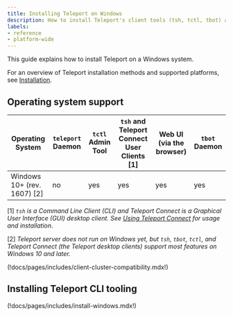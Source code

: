 ```yaml
---
title: Installing Teleport on Windows
description: How to install Teleport's client tools (tsh, tctl, tbot) and Teleport Connect on Windows.
labels:
- reference
- platform-wide
---
```


This guide explains how to install Teleport on a Windows system. 

For an overview of Teleport installation methods and supported platforms, see
[Installation](./installation.mdx).

## Operating system support
| Operating System | `teleport` Daemon | `tctl` Admin Tool | `tsh` and Teleport Connect User Clients [1] | Web UI (via the browser) | `tbot` Daemon |
| - | - | - | - | - | - |
| Windows 10+ (rev. 1607) \[2] | no | yes | yes | yes | yes |

\[1] *`tsh` is a Command Line Client (CLI) and Teleport Connect is a Graphical User Interface (GUI) desktop client. See [Using Teleport Connect](../connect-your-client/teleport-connect.mdx) for usage and installation*.

\[2] *Teleport server does not run on Windows yet, but `tsh`, `tbot`, `tctl`, and Teleport Connect (the Teleport desktop clients) support most features on Windows 10 and later.*

(!docs/pages/includes/client-cluster-compatibility.mdx!)

## Installing Teleport CLI tooling

(!docs/pages/includes/install-windows.mdx!)
